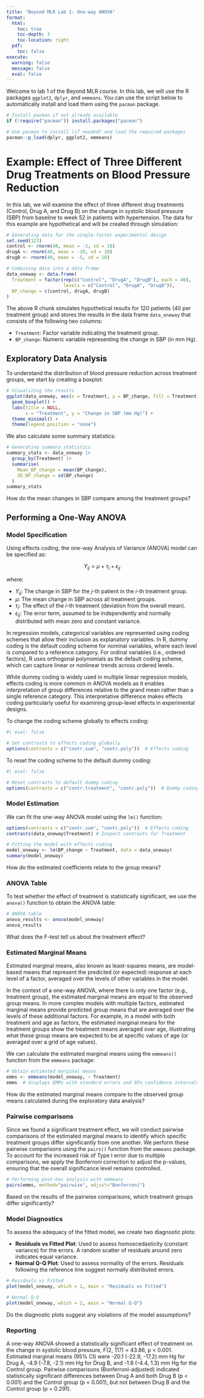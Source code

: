 ```yaml
---
title: "Beyond MLR Lab 1: One-way ANOVA"
format:
  html:
    toc: true
    toc-depth: 3
    toc-location: right
  pdf:
    toc: false
execute:
  warning: false
  message: false
  eval: false
---
```


Welcome to lab 1 of the Beyond MLR course. In this lab, we will use the R packages `ggplot2`, `dplyr`, and `emmeans`. You can use the script below to automatically install and load them using the `pacman` package.

```r
# Install pacman if not already available
if (!require("pacman")) install.packages("pacman")

# Use pacman to install (if needed) and load the required packages
pacman::p_load(dplyr, ggplot2, emmeans)
```

# Example: Effect of Three Different Drug Treatments on Blood Pressure Reduction

In this lab, we will examine the effect of three different drug treatments (Control, Drug A, and Drug B) on the change in systolic blood pressure (SBP) from baseline to week 52 in patients with hypertension. The data for this example are hypothetical and will be created through simulation:

```r
# Generating data for the single-factor experimental design
set.seed(123)
control <- rnorm(40, mean = -2, sd = 10)
drugA <- rnorm(40, mean = -20, sd = 10)
drugB <- rnorm(40, mean = -5, sd = 10)

# Combining data into a data frame
data_oneway <- data.frame(
  Treatment = factor(rep(c("Control", "DrugA", "DrugB"), each = 40),
                     levels = c("Control", "DrugA", "DrugB")),
  BP_change = c(control, drugA, drugB)
)
```

The above R chunk simulates hypothetical results for 120 patients (40 per treatment group) and stores the results in the data frame `data_oneway` that consists of the following two columns:

* `Treatment`: Factor variable indicating the treatment group.
* `BP_change`: Numeric variable representing the change in SBP (in mm Hg).

## Exploratory Data Analysis

To understand the distribution of blood pressure reduction across treatment groups, we start by creating a boxplot:

```r
# Visualizing the results
ggplot(data_oneway, aes(x = Treatment, y = BP_change, fill = Treatment)) +
  geom_boxplot() +
  labs(title = NULL,
       x = "Treatment", y = "Change in SBP (mm Hg)") +
  theme_minimal() +
  theme(legend.position = "none")
```

We also calculate some summary statistics:

```r
# Generating summary statistics
summary_stats <- data_oneway |>
  group_by(Treatment) |>
  summarise(
    Mean_BP_change = mean(BP_change),
    SD_BP_change = sd(BP_change)
  )
summary_stats
```

::: {.callout-important icon=false title="Question"}
How do the mean changes in SBP compare among the treatment groups?
:::

## Performing a One-Way ANOVA

### Model Specification

Using effects coding, the one-way Analysis of Variance (ANOVA) model can be specified as:


$$
Y_{ij} = \mu + \tau_i + \epsilon_{ij}
$$

where:

- $Y_{ij}$: The change in SBP for the $j$-th patient in the $i$-th treatment group.
- $\mu$: The mean change in SBP across all treatment groups.
- $\tau_i$: The effect of the $i$-th treatment (deviation from the overall mean).
- $\epsilon_{ij}$: The error term, assumed to be independently and normally distributed with mean zero and constant variance.

::: {#nte-codings .callout-note title="Coding schemes for categorical variables"}
In regression models, categorical variables are represented using coding schemes that allow their inclusion as explanatory variables. In R, dummy coding is the default coding scheme for nominal variables, where each level is compared to a reference category. For ordinal variables (i.e., ordered factors), R uses orthogonal polynomials as the default coding scheme, which can capture linear or nonlinear trends across ordered levels.

While dummy coding is widely used in multiple linear regression models, effects coding is more common in ANOVA models as it enables interpretation of group differences relative to the grand mean rather than a single reference category. This interpretative difference makes effects coding particularly useful for examining group-level effects in experimental designs.

To change the coding scheme globally to effects coding:
```r
#| eval: false

# Set contrasts to effects coding globally
options(contrasts = c("contr.sum", "contr.poly"))  # Effects coding
```

To reset the coding scheme to the default dummy coding:
```r
#| eval: false

# Reset contrasts to default dummy coding
options(contrasts = c("contr.treatment", "contr.poly"))  # Dummy coding
```
:::

### Model Estimation

We can fit the one-way ANOVA model using the `lm()` function:

```r
options(contrasts = c("contr.sum", "contr.poly"))  # Effects coding
contrasts(data_oneway$Treatment) # Inspect contrasts for Treatment

# Fitting the model with effects coding
model_oneway <- lm(BP_change ~ Treatment, data = data_oneway)
summary(model_oneway)
```

::: {.callout-important icon=false title="Question"}
How do the estimated coefficients relate to the group means?
:::

### ANOVA Table

To test whether the effect of treatment is statistically significant, we use the `anova()` function to obtain the ANOVA table:

```r
# ANOVA table
anova_results <- anova(model_oneway)
anova_results
```

::: {.callout-important icon=false title="Question"}
What does the F-test tell us about the treatment effect?
:::

### Estimated Marginal Means

Estimated marginal means, also known as least-squares means, are model-based means that represent the predicted (or expected) response at each level of a factor, averaged over the levels of other variables in the model.

In the context of a one-way ANOVA, where there is only one factor (e.g., treatment group), the estimated marginal means are equal to the observed group means. In more complex models with multiple factors, estimated marginal means provide predicted group means that are averaged over the levels of these additional factors. For example, in a model with both treatment and age as factors, the estimated marginal means for the treatment groups show the treatment means averaged over age, illustrating what these group means are expected to be at specific values of age (or averaged over a grid of age values).

We can calculate the estimated marginal means using the `emmeans()` function from the `emmeans` package:

```r
# Obtain estimated marginal means
emms <- emmeans(model_oneway, ~ Treatment)
emms  # displays EMMs with standard errors and 95% confidence intervals
```

::: {.callout-important icon=false title="Question"}
How do the estimated marginal means compare to the observed group means calculated during the exploratory data analysis?
:::

### Pairwise comparisons

Since we found a significant treatment effect, we will conduct pairwise comparisons of the estimated marginal means to identify which specific treatment groups differ significantly from one another. We perform these pairwise comparisons using the `pairs()` function from the `emmeans` package. To account for the increased risk of Type I error due to multiple comparisons, we apply the Bonferroni correction to adjust the p-values, ensuring that the overall significance level remains controlled.

```r
# Performing post-hoc analysis with emmeans
pairs(emms, method="pairwise", adjust="Bonferroni")
```

::: {.callout-important icon=false title="Question"}
Based on the results of the pairwise comparisons, which treatment groups differ significantly?
:::

### Model Diagnostics

To assess the adequacy of the fitted model, we create two diagnostic plots:

- **Residuals vs Fitted Plot**: Used to assess homoscedasticity (constant variance) for the errors. A random scatter of residuals around zero indicates equal variance.
- **Normal Q-Q Plot**: Used to assess normality of the errors. Residuals following the reference line suggest normally distributed errors.



```r
# Residuals vs Fitted
plot(model_oneway, which = 1, main = "Residuals vs Fitted")

# Normal Q-Q
plot(model_oneway, which = 2, main = "Normal Q-Q")
```

::: {.callout-important icon=false title="Question"}
Do the diagnostic plots suggest any violations of the model assumptions?
:::

### Reporting
A one-way ANOVA showed a statistically significant effect of treatment on the change in systolic blood pressure, F(2, 117) = 43.86, p < 0.001. Estimated marginal means (95% CI) were -20.1 (-22.9, -17.2) mm Hg for Drug A, -4.9 (-7.8, -2.1) mm Hg for Drug B, and -1.6 (-4.4, 1.3) mm Hg for the Control group. Pairwise comparisons (Bonferroni-adjusted) indicated statistically significant differences between Drug A and both Drug B (p < 0.001) and the Control group (p < 0.001), but not between Drug B and the Control group (p = 0.291).


